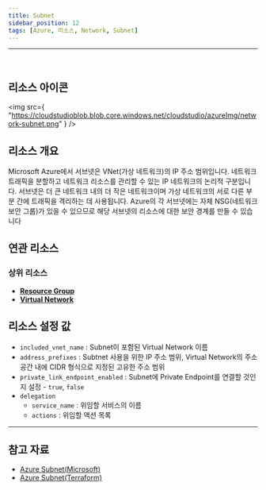 ```yaml
---
title: Subnet
sidebar_position: 12
tags: [Azure, 리소스, Network, Subnet]
---
```


<hr />
<br />

## 리소스 아이콘

<img
    src={
        "https://cloudstudioblob.blob.core.windows.net/cloudstudio/azureImg/network-subnet.png"
    }
/>

## 리소스 개요

Microsoft Azure에서 서브넷은 VNet(가상 네트워크)의 IP 주소 범위입니다. 네트워크 트래픽을 분할하고 네트워크 리소스를 관리할 수 있는 IP 네트워크의 논리적 구분입니다.
서브넷은 더 큰 네트워크 내의 더 작은 네트워크이며 가상 네트워크의 서로 다른 부분 간에 트래픽을 격리하는 데 사용됩니다.
Azure의 각 서브넷에는 자체 NSG(네트워크 보안 그룹)가 있을 수 있으므로 해당 서브넷의 리소스에 대한 보안 경계를 만들 수 있습니다

## 연관 리소스

### 상위 리소스

-   [**Resource Group**](https://docs.cstudio.app/docs/resource/azure/Base/ResourceGroup)
-   [**Virtual Network**](https://docs.cstudio.app/docs/resource/azure/Network/VirtualNetwork)

## 리소스 설정 값

-   `included_vnet_name` : Subnet이 포함된 Virtual Network 이름
-   `address_prefixes` : Subtnet 사용을 위한 IP 주소 범위, Virtual Network의 주소 공간 내에 CIDR 형식으로 지정된 고유한 주소 범위
-   `private_link_endpoint_enabled` : Subnet에 Private Endpoint를 연결할 것인지 설정 - `true`, `false`
-   `delegation`
    -   `service_name` : 위임할 서비스의 이름
    -   `actions` : 위임할 액션 목록

---

## 참고 자료

-   [Azure Subnet(Microsoft)](https://learn.microsoft.com/ko-kr/azure/virtual-network/virtual-network-manage-subnet?tabs=azure-portal)
-   [Azure Subnet(Terraform)](https://registry.terraform.io/providers/hashicorp/azurerm/latest/docs/resources/subnet)

